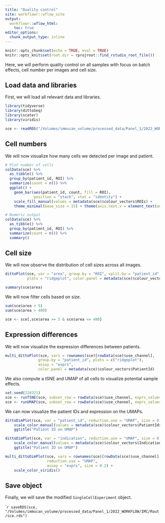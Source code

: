 ```yaml
---
title: "Quality control"
site: workflowr::wflow_site
output:
  workflowr::wflow_html:
    toc: true
editor_options:
  chunk_output_type: inline
---
```


```r
knitr::opts_chunk$set(echo = TRUE, eval = TRUE)
knitr::opts_knit$set(root.dir = rprojroot::find_rstudio_root_file())
```

Here, we will perform quality control on all samples with focus
on batch effects, cell number per images and cell size.

## Load data and libraries

First, we will load all relevant data and libraries.

```r
library(tidyverse)
library(dittoSeq)
library(scater)
library(viridis)

sce <- readRDS("/Volumes/immucan_volume/processed_data/Panel_1/2022_WORKFLOW/IMC/Rout/sce.rds")
```

## Cell numbers

We will now visualize how many cells we detected per image and patient.

```r
# Plot number of cells
colData(sce) %>%
  as_tibble() %>%
  group_by(patient_id, ROI) %>%
  summarize(count = n()) %>%
  ggplot() +
    geom_bar(aes(patient_id, count, fill = ROI), 
             position = "stack", stat = "identity") +
    scale_fill_manual(values = metadata(sce)$colour_vectors$ROIs) + 
    theme_minimal(base_size = 15) + theme(axis.text.x = element_text(angle = 45, hjust = 1))

# Numeric output
colData(sce) %>%
  as_tibble() %>%
  group_by(patient_id, ROI) %>%
  summarize(count = n()) %>%
  summary()
```

## Cell size

We will now observe the distribution of cell sizes across all images.

```r
dittoPlot(sce, var = "area", group.by = "ROI", split.by = "patient_id", 
          plots = "ridgeplot", color.panel = metadata(sce)$colour_vectors$ROIs) 

summary(sce$area)
```

We will now filter cells based on size.

```r
sum(sce$area < 5)
sum(sce$area > 400)

sce <- sce[,sce$area >= 5 & sce$area <= 400]
```

## Expression differences

We will now visualize the expression differences between patients.

```r
multi_dittoPlot(sce, vars = rownames(sce)[rowData(sce)$use_channel],
               group.by = "patient_id", plots = c("ridgeplot"), 
               assay = "exprs", 
               color.panel = metadata(sce)$colour_vectors$PatientId)
```

We also compute a tSNE and UMAP of all cells to visualize potential sample effects.

```r
set.seed(220321)
sce <- runTSNE(sce, subset_row = rowData(sce)$use_channel, exprs_values = "exprs")
sce <- runUMAP(sce, subset_row = rowData(sce)$use_channel, exprs_values = "exprs")
```

We can now visualize the patient IDs and expression on the UMAPs.

```r
dittoDimPlot(sce, var = "patient_id", reduction.use = "UMAP", size = 0.2) + 
    scale_color_manual(values = metadata(sce)$colour_vectors$PatientIds) +
    ggtitle("Patient ID on UMAP")

dittoDimPlot(sce, var = "indication", reduction.use = "UMAP", size = 0.2) + 
    scale_color_manual(values = metadata(sce)$colour_vectors$Indication) +
    ggtitle("Patient ID on UMAP")
```

```r
multi_dittoDimPlot(sce, vars = rownames(sce)[rowData(sce)$use_channel], 
                   reduction.use = "UMAP", 
                   assay = "exprs", size = 0.2) +
    scale_color_viridis() 
```

## Save object

Finally, we will save the modified `SingleCellExperiment` object.

````r
saveRDS(sce, "/Volumes/immucan_volume/processed_data/Panel_1/2022_WORKFLOW/IMC/Rout/sce.rds")
```
